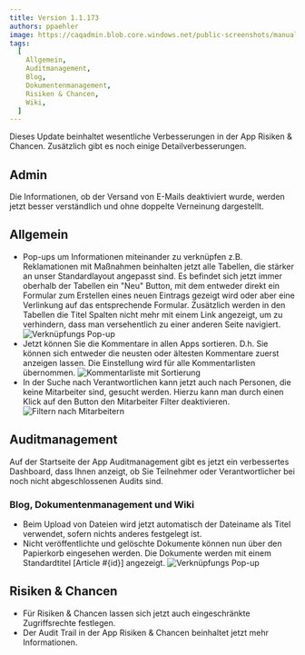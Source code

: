 ---
title: Version 1.1.173
authors: ppaehler
image: https://caqadmin.blob.core.windows.net/public-screenshots/manual-screenshots/Screenshot2022-06-29_connectionModal.png
tags:
  [
    Allgemein,
    Auditmanagement,
    Blog,
    Dokumentenmanagement,
    Risiken & Chancen,
    Wiki,
  ]
---

Dieses Update beinhaltet wesentliche Verbesserungen in der App Risiken & Chancen.
Zusätzlich gibt es noch einige Detailverbesserungen.

<!--truncate-->

## Admin

Die Informationen, ob der Versand von E-Mails deaktiviert wurde, werden jetzt besser verständlich und ohne doppelte Verneinung dargestellt.

## Allgemein

- Pop-ups um Informationen miteinander zu verknüpfen z.B. Reklamationen mit Maßnahmen beinhalten jetzt alle Tabellen, die stärker an unser Standardlayout angepasst sind.
  Es befindet sich jetzt immer oberhalb der Tabellen ein "Neu" Button, mit dem entweder direkt ein Formular zum Erstellen eines neuen Eintrags gezeigt wird oder aber eine Verlinkung auf das entsprechende Formular.
  Zusätzlich werden in den Tabellen die Titel Spalten nicht mehr mit einem Link angezeigt, um zu verhindern, dass man versehentlich zu einer anderen Seite navigiert.
  ![Verknüpfungs Pop-up](https://caqadmin.blob.core.windows.net/public-screenshots/manual-screenshots/Screenshot2022-06-29_connectionModal.png)
- Jetzt können Sie die Kommentare in allen Apps sortieren. D.h. Sie können sich entweder die neusten oder ältesten Kommentare zuerst anzeigen lassen.
  Die Einstellung wird für alle Kommentarlisten übernommen.
  ![Kommentarliste mit Sortierung](https://caqadmin.blob.core.windows.net/public-screenshots/manual-screenshots/KommentarSortierung.JPG)
- In der Suche nach Verantwortlichen kann jetzt auch nach Personen, die keine Mitarbeiter sind, gesucht werden.
  Hierzu kann man durch einen Klick auf den Button den Mitarbeiter Filter deaktivieren.
  ![Filtern nach Mitarbeitern](https://caqadmin.blob.core.windows.net/public-screenshots/manual-screenshots/Screenshot2022-07-06_tenantSelectAsync.png)

## Auditmanagement

Auf der Startseite der App Auditmanagement gibt es jetzt ein verbessertes Dashboard, dass Ihnen anzeigt, ob Sie Teilnehmer oder Verantwortlicher bei noch nicht abgeschlossenen Audits sind.

### Blog, Dokumentenmanagement und Wiki

- Beim Upload von Dateien wird jetzt automatisch der Dateiname als Titel verwendet, sofern nichts anderes festgelegt ist.
- Nicht veröffentlichte und gelöschte Dokumente können nun über den Papierkorb eingesehen werden.
  Die Dokumente werden mit einem Standardtitel [Article #\{id}] angezeigt.
  ![Verknüpfungs Pop-up](https://caqadmin.blob.core.windows.net/public-screenshots/manual-screenshots/UnpublishedandDeletedDocs.JPG)

## Risiken & Chancen

- Für Risiken & Chancen lassen sich jetzt auch eingeschränkte Zugriffsrechte festlegen.
- Der Audit Trail in der App Risiken & Chancen beinhaltet jetzt mehr Informationen.

